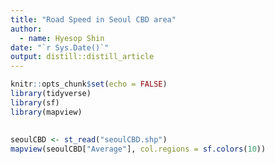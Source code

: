 ```yaml
---
title: "Road Speed in Seoul CBD area"
author:
  - name: Hyesop Shin
date: "`r Sys.Date()`"
output: distill::distill_article
---
```


```r
knitr::opts_chunk$set(echo = FALSE)
library(tidyverse)
library(sf)
library(mapview)
```

##


```r
seoulCBD <- st_read("seoulCBD.shp")
mapview(seoulCBD["Average"], col.regions = sf.colors(10))

```